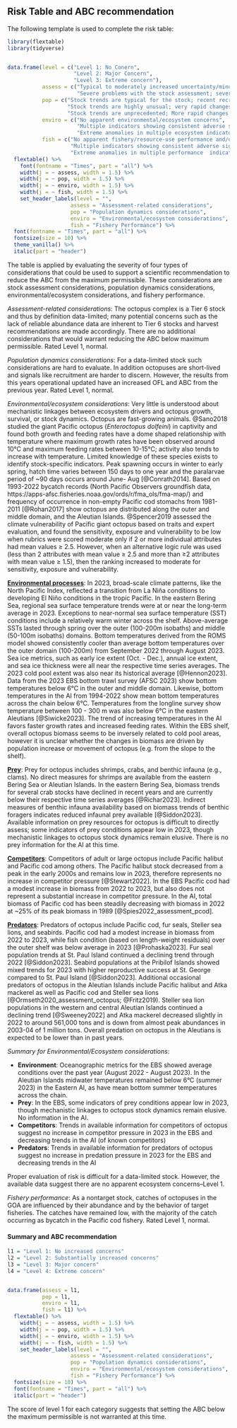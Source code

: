 ## Risk Table and ABC recommendation

The following template is used to complete the risk table:
```r
library(flextable)
library(tidyverse)


data.frame(level = c("Level 1: No Conern",
                     "Level 2: Major Concern",
                     "Level 3: Extreme concern"),
           assess = c("Typical to moderately increased uncertainty/minor unresolved issues in assessment.", "Major problems with the stock assessment; very poor fits to data; high level of uncertainty; strong retrospective bias.",
                      "Severe problems with the stock assessment; severe retrospective bias. Assessment considered unreliable."),
           pop = c("Stock trends are typical for the stock; recent recruitment is within normal range.",
                   "Stock trends are highly unusual; very rapid changes in stock abundance, or highly atypical recruitment patterns.",
                   "Stock trends are unprecedented; More rapid changes in stock abundance than have ever been seen previously, or a very long stretch of poor recruitment compared to previous patterns."),
           enviro = c("No apparent environmental/ecosystem concerns",
                      "Multiple indicators showing consistent adverse signals a) across the same trophic level as the stock, and/or b) up or down trophic levels (i.e., predators and prey of the stock)",
                      "Extreme anomalies in multiple ecosystem indicators that are highly likely to impact the stock; Potential for cascading effects on other ecosystem components"),
           fish = c("No apparent fishery/resource-use performance and/or behavior concerns",
                    "Multiple indicators showing consistent adverse signals a) across different sectors, and/or b) different gear types",
                    "Extreme anomalies in multiple performance  indicators that are highly likely to impact the stock")) %>% 
  flextable() %>% 
    font(fontname = "Times", part = "all") %>% 
    width(j = ~ assess, width = 1.5) %>% 
    width(j = ~ pop, width = 1.5) %>% 
    width(j = ~ enviro, width = 1.5) %>% 
    width(j = ~ fish, width = 1.5) %>% 
    set_header_labels(level = "",
                    assess = "Assessment-related considerations",
                    pop = "Population dynamics considerations",
                    enviro = "Environmental/ecosystem considerations",
                    fish = "Fishery Performance") %>% 
  font(fontname = "Times", part = "all") %>% 
  fontsize(size = 10) %>% 
  theme_vanilla() %>% 
  italic(part = "header") 
```  
The table is applied by evaluating the severity of four types of considerations that could be used to support a scientific recommendation to reduce the ABC from the maximum permissible. 
These considerations are stock assessment considerations, population dynamics considerations, environmental/ecosystem considerations, and fishery performance.

*Assessment-related considerations*: The octopus complex is a Tier 6 stock and thus by definition data-limited; many potential concerns such as the lack of reliable abundance data are inherent to Tier 6 stocks and harvest recommendations are made accordingly. There are no additional considerations that would warrant reducing the ABC below maximum permissible. Rated Level 1, normal.

*Population dynamics considerations*: For a data-limited stock such considerations are hard to evaluate. In addition octopuses are short-lived and signals like recruitment are harder to discern. However, the results from this years operational updated have an increased OFL and ABC from the previous year. Rated Level 1, normal.

*Environmental/ecosystem considerations*: Very little is understood about mechanistic linkages between ecosystem drivers and octopus growth, survival, or stock dynamics. Octopus are fast-growing animals. @Sano2018 studied the giant Pacific octopus (*Enteroctopus dolfeini*) in captivity and found both growth and feeding rates have a dome shaped relationship with temperature where maximum growth rates have been observed around 10°C and maximum feeding rates between 10-15°C; activity also tends to increase with temperature. Limited knowledge of these species exists to identify stock-specific indicators. Peak spawning occurs in winter to early spring, hatch time varies between 150 days to one year and the paralarvae period of ~90 days occurs around June- Aug [@Conrath2014]. Based on 1993-2022 bycatch records (North Pacific Observers groundfish data, https://apps-afsc.fisheries.noaa.gov/ords/r/fma_ols/fma-map/) and frequency of occurrence in non-empty Pacific cod stomachs from 1981-2011 [@Rohan2017] show octopus are distributed along the outer and middle domain, and the Aleutian Islands. @Spencer2019 assessed the climate vulnerability of Pacific giant octopus based on traits and expert evaluation, and found the sensitivity, exposure and vulnerability to be low when rubrics were scored moderate only if 2 or more individual attributes had mean values ≥ 2.5. However, when an alternative logic rule was used (less than 2 attributes with mean value ≥ 2.5 and more than ≥2 attributes with mean value ≥ 1.5), then the ranking increased to moderate for sensitivity, exposure and vulnerability.


[**Environmental processes**]{.underline}: 
In 2023, broad-scale climate patterns, like the North Pacific Index, reflected a transition from La Niña conditions to developing El Niño conditions in the tropic Pacific. In the eastern Bering Sea, regional sea surface temperature trends were at or near the long-term average in 2023. Exceptions to near-normal sea surface temperature (SST) conditions include a relatively warm winter across the shelf. Above-average SSTs lasted through spring over the outer (100-200m isobaths) and middle (50-100m isobaths) domains. Bottom temperatures derived from the ROMS model showed consistently cooler than average bottom temperatures over the outer domain (100-200m) from September 2022 through August 2023. Sea ice metrics, such as early ice extent (Oct. - Dec.), annual ice extent, and sea ice thickness were all near the respective time series averages. The 2023 cold pool extent was also near its historical average [@Hennon2023]. Data from the 2023 EBS bottom trawl survey (AFSC 2023) show bottom temperatures below 6°C in the outer and middle domain. Likewise, bottom temperatures in the AI from 1994-2022 show mean bottom temperatures across the chain below 6°C. Temperatures from the longline survey show temperature between 100 - 300 m was also below 6°C in the eastern Aleutians [@Siwicke2023]. The trend of increasing temperatures in the AI favors faster growth rates and increased feeding rates. Within the EBS shelf, overall octopus biomass seems to be inversely related to cold pool areas, however it is unclear whether the changes in biomass are driven by population increase or movement of octopus (e.g. from the slope to the shelf). 

[**Prey**]{.underline}: 
Prey for octopus includes shrimps, crabs, and benthic infauna (e.g., clams). No direct measures for shrimps are available from the eastern Bering Sea or Aleutian Islands. In the eastern Bering Sea, biomass trends for several crab stocks have declined in recent years and are currently below their respective time series averages [@Richar2023]. Indirect measures of benthic infauna availability based on biomass trends of benthic foragers indicates reduced infaunal prey available [@Siddon2023]. Available information on prey resources for octopus is difficult to directly assess; some indicators of prey conditions appear low in 2023, though mechanistic linkages to octopus stock dynamics remain elusive. There is no prey information for the AI at this time.

[**Competitors**]{.underline}: 
Competitors of adult or large octopus include Pacific halibut and Pacific cod among others. The Pacific halibut stock decreased from a peak in the early 2000s and remains low in 2023, therefore represents no increase in competitor pressure [@Stewart2022]. In the EBS Pacific cod had a modest increase in biomass from 2022 to 2023, but also does not represent a substantial increase in competitor pressure. In the AI, total biomass of Pacific cod has been steadily decreasing with biomass in 2022 at ~25% of its peak biomass in 1989 [@Spies2022_assessment_pcod].

[**Predators**]{.underline}: 
Predators of octopus include Pacific cod, fur seals, Steller sea lions, and seabirds. Pacific cod had a modest increase in biomass from 2022 to 2023, while fish condition (based on length-weight residuals) over the outer shelf was below average in 2023 [@Prohaska2023]. Fur seal population trends at St. Paul Island continued a declining trend through 2022 [@Siddon2023]. Seabird populations at the Pribilof Islands showed mixed trends for 2023 with higher reproductive success at St. George compared to St. Paul Island [@Siddon2023].  Additional occasional predators of octopus in the Aleutian Islands include Pacific halibut and Atka mackerel as well as Pacific cod and Steller sea lions [@Ormseth2020_assessment_octopus; @Fritz2019).  Steller sea lion populations in the western and central Aleutian Islands continued a declining trend [@Sweeney2022] and Atka mackerel decreased slightly in 2022 to around 561,000 tons and is down from almost peak abundances in 2003-04 of 1 million tons. Overall predation on octopus in the Aleutians is expected to be lower than in past years.


*Summary for Environmental/Ecosystem considerations*: 

* **Environment**: Oceanographic metrics for the EBS showed average conditions over the past year (August 2022 - August 2023). In the Aleutian Islands midwater temperatures remained below 6°C (summer 2023) in the Eastern AI, as have mean bottom summer temperatures across the chain. 
* **Prey**: In the EBS, some indicators of prey conditions appear low in 2023, though mechanistic linkages to octopus stock dynamics remain elusive. No information in the AI.
*	**Competitors**: Trends in available information for competitors of octopus suggest no increase in competitor pressure in 2023 in the EBS and decreasing trends in the AI (of known competitors)
*	**Predators**: Trends in available information for predators of octopus suggest no increase in predation pressure in 2023 for the EBS and decreasing trends in the AI

Proper evaluation of risk is difficult for a data-limited stock. However, the available data suggest there are no apparent ecosystem concerns--Level 1.

  
  
*Fishery performance*: As a nontarget stock, catches of octopuses in the GOA are influenced by their abundance and by the behavior of target fisheries. The catches have remained low, with the majority of the catch occurring as bycatch in the Pacific cod fishery. Rated Level 1, normal.

#### Summary and ABC recommendation

```r
l1 = "Level 1: No increased concerns"
l2 = "Level 2: Substantially increased concerns"
l3 = "Level 3: Major concern"
l4 = "Level 4: Extreme concern"


data.frame(assess = l1,
           pop = l1,
           enviro = l1,
           fish = l1) %>% 
  flextable() %>% 
    width(j = ~ assess, width = 1.5) %>% 
    width(j = ~ pop, width = 1.5) %>% 
    width(j = ~ enviro, width = 1.5) %>% 
    width(j = ~ fish, width = 1.5) %>% 
    set_header_labels(level = "",
                    assess = "Assessment-related considerations",
                    pop = "Population dynamics considerations",
                    enviro = "Environmental/ecosystem considerations",
                    fish = "Fishery Performance") %>% 
  fontsize(size = 10) %>% 
  font(fontname = "Times", part = "all") %>% 
  italic(part = "header") 
```

The score of level 1 for each category suggests that setting the ABC below the maximum permissible is not warranted at this time.
